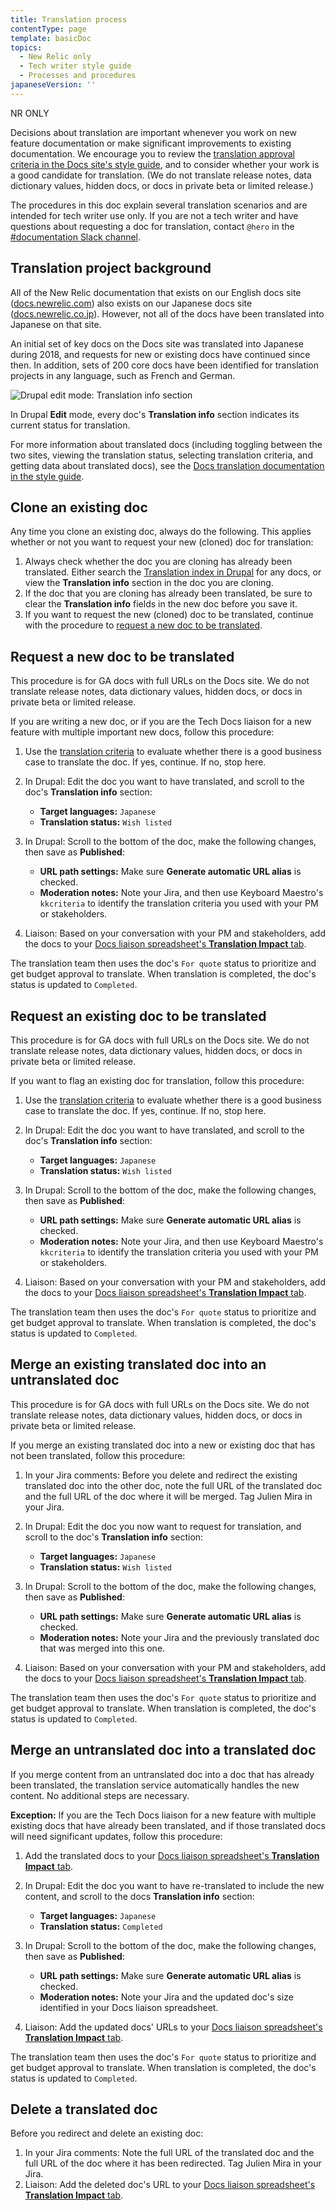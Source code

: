 ```yaml
---
title: Translation process
contentType: page
template: basicDoc
topics:
  - New Relic only
  - Tech writer style guide
  - Processes and procedures
japaneseVersion: ''
---
```


NR ONLY

Decisions about translation are important whenever you work on new feature documentation or make significant improvements to existing documentation. We encourage you to review the [translation approval criteria in the Docs site's style guide](/docs/new-relic-only/basic-style-guide/writing-guidelines/docs-translation#request-translation), and to consider whether your work is a good candidate for translation. (We do not translate release notes, data dictionary values, hidden docs, or docs in private beta or limited release.)

The procedures in this doc explain several translation scenarios and are intended for tech writer use only. If you are not a tech writer and have questions about requesting a doc for translation, contact `@hero` in the [#documentation Slack channel](https://app.slack.com/client/T02D34WJD/C0DSGL3FZ).

## Translation project background

All of the New Relic documentation that exists on our English docs site ([docs.newrelic.com](https://docs.newrelic.com)) also exists on our Japanese docs site ([docs.newrelic.co.jp](https://docs.newrelic.co.jp)). However, not all of the docs have been translated into Japanese on that site.

An initial set of key docs on the Docs site was translated into Japanese during 2018, and requests for new or existing docs have continued since then. In addition, sets of 200 core docs have been identified for translation projects in any language, such as French and German.

![Drupal edit mode: Translation info section](./images/translation-info.png "Drupal edit mode: Translation info section")

In Drupal **Edit** mode, every doc's **Translation info** section indicates its current status for translation.

For more information about translated docs (including toggling between the two sites, viewing the translation status, selecting translation criteria, and getting data about translated docs), see the [Docs translation documentation in the style guide](/docs/new-relic-only/basic-style-guide/writing-guidelines/docs-translation).

## Clone an existing doc

Any time you clone an existing doc, always do the following. This applies whether or not you want to request your new (cloned) doc for translation:

1. Always check whether the doc you are cloning has already been translated. Either search the [Translation index in Drupal](https://docs.newrelic.com/admin/workbench/translation-index) for any docs, or view the **Translation info** section in the doc you are cloning.
2. If the doc that you are cloning has already been translated, be sure to clear the **Translation info** fields in the new doc before you save it.
3. If you want to request the new (cloned) doc to be translated, continue with the procedure to [request a new doc to be translated](#new-translation).

## Request a new doc to be translated

This procedure is for GA docs with full URLs on the Docs site. We do not translate release notes, data dictionary values, hidden docs, or docs in private beta or limited release.

If you are writing a new doc, or if you are the Tech Docs liaison for a new feature with multiple important new docs, follow this procedure:

1. Use the [translation criteria](/docs/new-relic-only/basic-style-guide/writing-guidelines/docs-translation#request-translation) to evaluate whether there is a good business case to translate the doc. If yes, continue. If no, stop here.
2. In Drupal: Edit the doc you want to have translated, and scroll to the doc's **Translation info** section:

   * **Target languages:** `Japanese`
   * **Translation status:** `Wish listed`
3. In Drupal: Scroll to the bottom of the doc, make the following changes, then save as **Published**:

   * **URL path settings:** Make sure **Generate automatic URL alias** is checked.
   * **Moderation notes:** Note your Jira, and then use Keyboard Maestro's `kkcriteria` to identify the translation criteria you used with your PM or stakeholders.
4. Liaison: Based on your conversation with your PM and stakeholders, add the docs to your [Docs liaison spreadsheet's **Translation Impact** tab](https://docs.google.com/spreadsheets/d/1CjFl1_FpzW47KbGVeLynlQ4mZ9KERV4R2OdxWOSYRiY/edit#gid=1415803267).

The translation team then uses the doc's `For quote` status to prioritize and get budget approval to translate. When translation is completed, the doc's status is updated to `Completed`.

## Request an existing doc to be translated

This procedure is for GA docs with full URLs on the Docs site. We do not translate release notes, data dictionary values, hidden docs, or docs in private beta or limited release.

If you want to flag an existing doc for translation, follow this procedure:

1. Use the [translation criteria](/docs/new-relic-only/basic-style-guide/writing-guidelines/docs-translation#request-translation) to evaluate whether there is a good business case to translate the doc. If yes, continue. If no, stop here.
2. In Drupal: Edit the doc you want to have translated, and scroll to the doc's **Translation info** section:

   * **Target languages:** `Japanese`
   * **Translation status:** `Wish listed`
3. In Drupal: Scroll to the bottom of the doc, make the following changes, then save as **Published**:

   * **URL path settings:** Make sure **Generate automatic URL alias** is checked.
   * **Moderation notes:** Note your Jira, and then use Keyboard Maestro's `kkcriteria` to identify the translation criteria you used with your PM or stakeholders.
4. Liaison: Based on your conversation with your PM and stakeholders, add the docs to your [Docs liaison spreadsheet's **Translation Impact** tab](https://docs.google.com/spreadsheets/d/1CjFl1_FpzW47KbGVeLynlQ4mZ9KERV4R2OdxWOSYRiY/edit#gid=1415803267).

The translation team then uses the doc's `For quote` status to prioritize and get budget approval to translate. When translation is completed, the doc's status is updated to `Completed`.

## Merge an existing translated doc into an untranslated doc

This procedure is for GA docs with full URLs on the Docs site. We do not translate release notes, data dictionary values, hidden docs, or docs in private beta or limited release.

If you merge an existing translated doc into a new or existing doc that has not been translated, follow this procedure:

1. In your Jira comments: Before you delete and redirect the existing translated doc into the other doc, note the full URL of the translated doc and the full URL of the doc where it will be merged. Tag Julien Mira in your Jira.
2. In Drupal: Edit the doc you now want to request for translation, and scroll to the doc's **Translation info** section:

   * **Target languages:** `Japanese`
   * **Translation status:** `Wish listed`
3. In Drupal: Scroll to the bottom of the doc, make the following changes, then save as **Published**:

   * **URL path settings:** Make sure **Generate automatic URL alias** is checked.
   * **Moderation notes:** Note your Jira and the previously translated doc that was merged into this one.
4. Liaison: Based on your conversation with your PM and stakeholders, add the docs to your [Docs liaison spreadsheet's **Translation Impact** tab](https://docs.google.com/spreadsheets/d/1CjFl1_FpzW47KbGVeLynlQ4mZ9KERV4R2OdxWOSYRiY/edit#gid=1415803267).

The translation team then uses the doc's `For quote` status to prioritize and get budget approval to translate. When translation is completed, the doc's status is updated to `Completed`.

## Merge an untranslated doc into a translated doc

If you merge content from an untranslated doc into a doc that has already been translated, the translation service automatically handles the new content. No additional steps are necessary.

**Exception:** If you are the Tech Docs liaison for a new feature with multiple existing docs that have already been translated, and if those translated docs will need significant updates, follow this procedure:

1. Add the translated docs to your [Docs liaison spreadsheet's **Translation Impact** tab](https://docs.google.com/spreadsheets/d/1CjFl1_FpzW47KbGVeLynlQ4mZ9KERV4R2OdxWOSYRiY/edit#gid=1415803267).
2. In Drupal: Edit the doc you want to have re-translated to include the new content, and scroll to the docs **Translation info** section:

   * **Target languages:** `Japanese`
   * **Translation status:** `Completed`
3. In Drupal: Scroll to the bottom of the doc, make the following changes, then save as **Published**:

   * **URL path settings:** Make sure **Generate automatic URL alias** is checked.
   * **Moderation notes:** Note your Jira and the updated doc's size identified in your Docs liaison spreadsheet.
4. Liaison: Add the updated docs' URLs to your [Docs liaison spreadsheet's **Translation Impact** tab](https://docs.google.com/spreadsheets/d/1CjFl1_FpzW47KbGVeLynlQ4mZ9KERV4R2OdxWOSYRiY/edit#gid=1415803267).

The translation team then uses the doc's `For quote` status to prioritize and get budget approval to translate. When translation is completed, the doc's status is updated to `Completed`.

## Delete a translated doc

Before you redirect and delete an existing doc:

1. In your Jira comments: Note the full URL of the translated doc and the full URL of the doc where it has been redirected. Tag Julien Mira in your Jira.
2. Liaison: Add the deleted doc's URL to your [Docs liaison spreadsheet's **Translation Impact** tab](https://docs.google.com/spreadsheets/d/1CjFl1_FpzW47KbGVeLynlQ4mZ9KERV4R2OdxWOSYRiY/edit#gid=1415803267).
